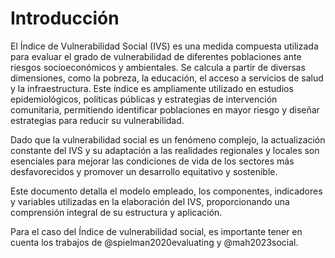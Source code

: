 # Introducción

El Índice de Vulnerabilidad Social (IVS) es una medida compuesta utilizada para evaluar el grado de vulnerabilidad de diferentes poblaciones ante riesgos socioeconómicos y ambientales. Se calcula a partir de diversas dimensiones, como la pobreza, la educación, el acceso a servicios de salud y la infraestructura. Este índice es ampliamente utilizado en estudios epidemiológicos, políticas públicas y estrategias de intervención comunitaria, permitiendo identificar poblaciones en mayor riesgo y diseñar estrategias para reducir su vulnerabilidad.

Dado que la vulnerabilidad social es un fenómeno complejo, la actualización constante del IVS y su adaptación a las realidades regionales y locales son esenciales para mejorar las condiciones de vida de los sectores más desfavorecidos y promover un desarrollo equitativo y sostenible.

Este documento detalla el modelo empleado, los componentes, indicadores y variables utilizadas en la elaboración del IVS, proporcionando una comprensión integral de su estructura y aplicación.

Para el caso del Índice de vulnerabilidad social, es importante tener en cuenta los trabajos de @spielman2020evaluating y @mah2023social.
